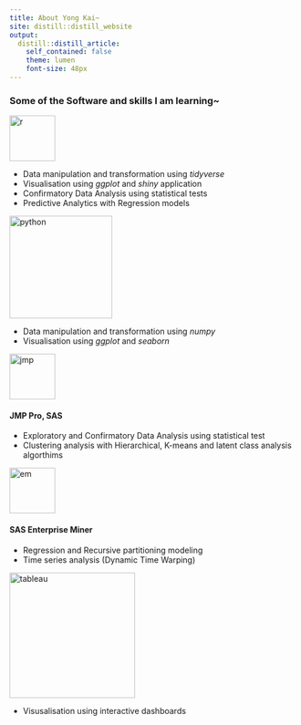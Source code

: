 ```yaml
---
title: About Yong Kai~
site: distill::distill_website
output:
  distill::distill_article:
    self_contained: false
    theme: lumen
    font-size: 48px 
---
```

### Some of the Software and skills I am learning~ 
[![r](img/R.png){width=80px}](https://www.r-project.org/)

* Data manipulation and transformation using *tidyverse*
* Visualisation using *ggplot* and *shiny* application
* Confirmatory Data Analysis using statistical tests
* Predictive Analytics with Regression models<br />

[![python](img/python.png){width=180px}](https://www.python.org/)

* Data manipulation and transformation using *numpy*
* Visualisation using *ggplot* and *seaborn*

[![jmp](img/jmp.png){width=80px}](https://www.jmp.com/en_us/software/predictive-analytics-software.html)

#### JMP Pro, SAS
* Exploratory and Confirmatory Data Analysis using statistical test
* Clustering analysis with Hierarchical, K-means and latent class analysis algorthims

[![em](img/EM.png){width=80px}](https://www.sas.com/en_sg/software/enterprise-miner.html)

#### SAS Enterprise Miner
* Regression and Recursive partitioning modeling
* Time series analysis (Dynamic Time Warping)

[![tableau](img/tableau.png){width=220px}](https://www.tableau.com/)

* Visusalisation using interactive dashboards

